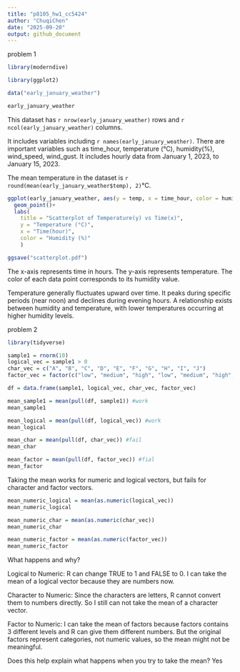 ```yaml
---
title: "p8105_hw1_cc5424"
author: "ChuqiChen"
date: "2025-09-20"
output: github_document
---
```

problem 1

```r
library(moderndive)

library(ggplot2)

data("early_january_weather")

early_january_weather
```

This dataset has `r nrow(early_january_weather)` rows and `r ncol(early_january_weather)` columns.

It includes variables including `r names(early_january_weather)`.
There are important variables such as time_hour, temperature (°C), humidity(%), wind_speed, wind_gust.
It includes hourly data from January 1, 2023, to January 15, 2023.

The mean temperature in the dataset is `r round(mean(early_january_weather$temp), 2)`°C.

```r
ggplot(early_january_weather, aes(y = temp, x = time_hour, color = humid))+
  geom_point()+
  labs(
    title = "Scatterplot of Temperature(y) vs Time(x)",
    y = "Temperature (°C)",
    x = "Time(hour)",
    color = "Humidity (%)"
    )

ggsave("scatterplot.pdf")
```

The x-axis represents time in hours. The y-axis represents temperature. The color of each data point corresponds to its humidity value.

Temperature generally fluctuates upward over time. It peaks during specific periods (near noon) and declines during evening hours.
A relationship exists between humidity and temperature, with lower temperatures occurring at higher humidity levels.



problem 2

```r
library(tidyverse)

sample1 = rnorm(10)
logical_vec = sample1 > 0
char_vec = c("A", "B", "C", "D", "E", "F", "G", "H", "I", "J")
factor_vec = factor(c("low", "medium", "high", "low", "medium", "high", "low", "medium", "high", "low"))

df = data.frame(sample1, logical_vec, char_vec, factor_vec)

mean_sample1 = mean(pull(df, sample1)) #work
mean_sample1

mean_logical = mean(pull(df, logical_vec)) #work
mean_logical

mean_char = mean(pull(df, char_vec)) #fail
mean_char

mean_factor = mean(pull(df, factor_vec)) #fial
mean_factor
```

Taking the mean works for numeric and logical vectors, but fails for character and factor vectors.

```r
mean_numeric_logical = mean(as.numeric(logical_vec))
mean_numeric_logical

mean_numeric_char = mean(as.numeric(char_vec))
mean_numeric_char

mean_numeric_factor = mean(as.numeric(factor_vec))
mean_numeric_factor
```

What happens and why?

Logical to Numeric: R can change TRUE to 1 and FALSE to 0. I can take the mean of a logical vector because they are numbers now.

Character to Numeric: Since the characters are letters, R cannot convert them to numbers directly. So I still can not take the mean of a character vector.

Factor to Numeric: I can take the mean of factors because factors contains 3 different levels and R can give them different numbers. But the original factors represent categories, not numeric values, so the mean might not be meaningful.

Does this help explain what happens when you try to take the mean?
Yes
